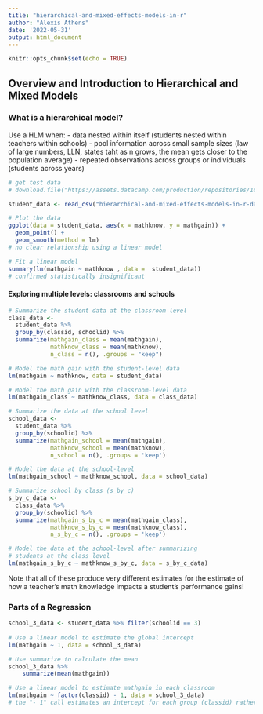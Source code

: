 ```yaml
---
title: "hierarchical-and-mixed-effects-models-in-r"
author: "Alexis Athens"
date: '2022-05-31'
output: html_document
---
```


```r
knitr::opts_chunk$set(echo = TRUE)
```

## Overview and Introduction to Hierarchical and Mixed Models

### What is a hierarchical model?

Use a HLM when: - data nested within itself (students nested within teachers within schools) - pool information across small sample sizes (law of large numbers, LLN, states taht as n grows, the mean gets closer to the population average) - repeated observations across groups or individuals (students across years)

```r
# get test data
# download.file("https://assets.datacamp.com/production/repositories/1803/datasets/975fe2b0190804d854a5da90083364629fb6af2e/classroom.csv", "hierarchical-and-mixed-effects-models-in-r-data/classroom_data.csv")

student_data <- read_csv("hierarchical-and-mixed-effects-models-in-r-data/classroom_data.csv")

```

```r
# Plot the data
ggplot(data = student_data, aes(x = mathknow, y = mathgain)) +
  geom_point() +
  geom_smooth(method = lm)
# no clear relationship using a linear model

# Fit a linear model
summary(lm(mathgain ~ mathknow , data =  student_data))
# confirmed statistically insignificant
```

#### Exploring multiple levels: classrooms and schools

```r
# Summarize the student data at the classroom level
class_data <-
  student_data %>%
  group_by(classid, schoolid) %>%
  summarize(mathgain_class = mean(mathgain),
            mathknow_class = mean(mathknow),
            n_class = n(), .groups = "keep")

# Model the math gain with the student-level data
lm(mathgain ~ mathknow, data = student_data)

# Model the math gain with the classroom-level data
lm(mathgain_class ~ mathknow_class, data = class_data)

# Summarize the data at the school level
school_data <-
  student_data %>%
  group_by(schoolid) %>%
  summarize(mathgain_school = mean(mathgain),
            mathknow_school = mean(mathknow),
            n_school = n(), .groups = 'keep')

# Model the data at the school-level
lm(mathgain_school ~ mathknow_school, data = school_data)

# Summarize school by class (s_by_c)
s_by_c_data <-
  class_data %>%
  group_by(schoolid) %>%
  summarize(mathgain_s_by_c = mean(mathgain_class),
            mathknow_s_by_c = mean(mathknow_class),
            n_s_by_c = n(), .groups = 'keep')

# Model the data at the school-level after summarizing
# students at the class level
lm(mathgain_s_by_c ~ mathknow_s_by_c, data = s_by_c_data)
```

Note that all of these produce very different estimates for the estimate of how a teacher's math knowledge impacts a student's performance gains!

### Parts of a Regression

```r
school_3_data <- student_data %>% filter(schoolid == 3)
  
# Use a linear model to estimate the global intercept
lm(mathgain ~ 1, data = school_3_data)

# Use summarize to calculate the mean
school_3_data %>%
    summarize(mean(mathgain))

# Use a linear model to estimate mathgain in each classroom
lm(mathgain ~ factor(classid) - 1, data = school_3_data)
# the "- 1" call estimates an intercept for each group (classid) rather than a global estimate
```

```r

```
